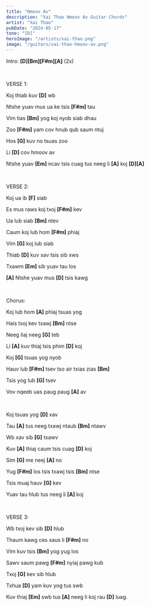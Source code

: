 ```yaml
---
title: "Hmoov Av"
description: "Xai Thao Hmoov Av Guitar Chords"
artist: "Xai Thao"
pubDate: "2024-05-17"
tone: "[D]"
heroImage: "/artists/xai-thao.png"
image: "/guitars/xai-thao-hmoov-av.png"
---
```


Intro: <b>[D][Bm][F#m][A]</b> (2x)

<br />

VERSE 1:

Koj thiab kuv <b>[D]</b> wb

Ntshe yuav mus ua ke tsis <b>[F#m]</b> tau

Vim tias <b>[Bm]</b> yog koj nyob siab dhau

Zoo <b>[F#m]</b> yam cov hnub qub saum ntuj

Hos <b>[G]</b> kuv no tsuas zoo

Li <b>[D]</b> cov hmoov av

Ntshe yuav <b>[Em]</b> ncav tsis cuag tus neeg li <b>[A]</b> koj <b>[D][A]</b>

<br />

VERSE 2:

Koj ua ib <b>[F]</b> siab

Es mus raws koj txoj <b>[F#m]</b> kev

Ua lub siab <b>[Bm]</b> ntev

Caum koj lub hom <b>[F#m]</b> phiaj

Vim <b>[G]</b> koj lub siab

Thiab <b>[D]</b> kuv xav tsis sib xws

Txawm <b>[Em]</b> sib yuav tau los

<b>[A]</b> Ntshe yuav mus <b>[D]</b> tsis kawg

<br />

Chorus:

Koj lub hom <b>[A]</b> phiaj tsuas yog

Hais txoj kev txawj <b>[Bm]</b> ntse

Neeg liaj neeg <b>[G]</b> teb

Li <b>[A]</b> kuv thiaj tsis phim <b>[D]</b> koj

Koj <b>[G]</b> tsuas yog nyob

Hauv lub <b>[F#m]</b> tsev tso air txias zias <b>[Bm]</b>

Tsis yog lub <b>[G]</b> tsev

Vov nqeeb uas paug paug <b>[A]</b> av

<br />

Koj tsuas yog <b>[D]</b> xav

Tau <b>[A]</b> tus neeg txawj ntaub <b>[Bm]</b> ntawv

Wb xav sib <b>[G]</b> txawv

Kuv <b>[A]</b> thiaj caum tsis cuag <b>[D]</b> koj

Sim <b>[G]</b> me neej <b>[A]</b> no

Yug <b>[F#m]</b> los tsis txawj tsis <b>[Bm]</b> ntse

Tsis muaj hauv <b>[G]</b> kev

Yuav tau hlub tus neeg li <b>[A]</b> koj

<br />

VERSE 3:

Wb txoj kev sib <b>[D]</b> hlub

Thaum kawg ces xaus li <b>[F#m]</b> no

Vim kuv tsis <b>[Bm]</b> yog yug los

Sawv saum pawg <b>[F#m]</b> nyiaj pawg kub

Txoj <b>[G]</b> kev sib hlub

Txhua <b>[D]</b> yam kuv yog tus swb

Kuv thiaj <b>[Em]</b> swb tus <b>[A]</b> neeg li koj rau <b>[D]</b> luag.
